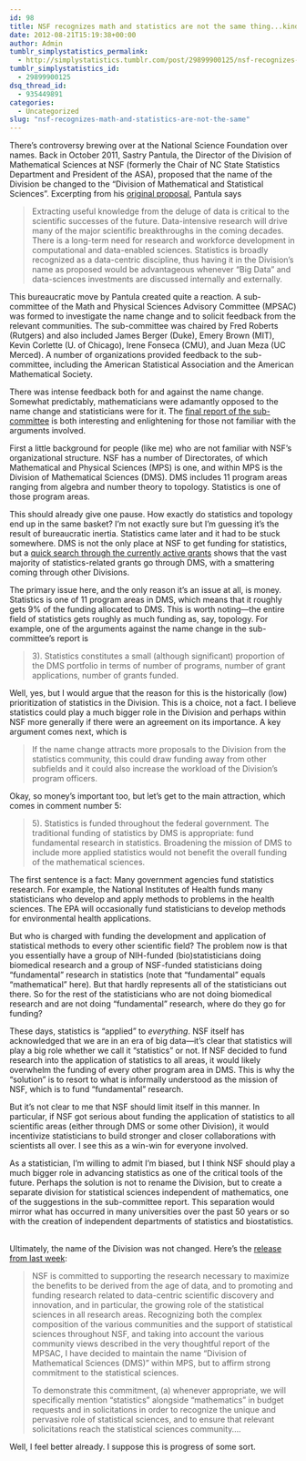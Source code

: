```yaml
---
id: 98
title: NSF recognizes math and statistics are not the same thing...kind of
date: 2012-08-21T15:19:38+00:00
author: Admin
tumblr_simplystatistics_permalink:
  - http://simplystatistics.tumblr.com/post/29899900125/nsf-recognizes-math-and-statistics-are-not-the-same
tumblr_simplystatistics_id:
  - 29899900125
dsq_thread_id:
  - 935449891
categories:
  - Uncategorized
slug: "nsf-recognizes-math-and-statistics-are-not-the-same"
---
```

There&#8217;s controversy brewing over at the National Science Foundation over names. Back in October 2011, Sastry Pantula, the Director of the Division of Mathematical Sciences at NSF (formerly the Chair of NC State Statistics Department and President of the ASA), proposed that the name of the Division be changed to the &#8220;Division of Mathematical and Statistical Sciences&#8221;. Excerpting from his <a href="http://imstat.org/pantulaletter10_6_11.pdf" target="_blank">original proposal</a>, Pantula says

> Extracting useful knowledge from the deluge of data is critical to the scientific successes of the future. Data-intensive research will drive many of the major scientific breakthroughs in the coming decades. There is a long-term need for research and workforce development in computational and data-enabled sciences. Statistics is broadly recognized as a data-centric discipline, thus having it in the Division&#8217;s name as proposed would be advantageous whenever &#8220;Big Data&#8221; and data-sciences investments are discussed internally and externally.

This bureaucratic move by Pantula created quite a reaction. A sub-committee of the Math and Physical Sciences Advisory Committee (MPSAC) was formed to investigate the name change and to solicit feedback from the relevant communities. The sub-committee was chaired by Fred Roberts (Rutgers) and also included James Berger (Duke), Emery Brown (MIT), Kevin Corlette (U. of Chicago), Irene Fonseca (CMU), and Juan Meza (UC Merced). A number of organizations provided feedback to the sub-committee, including the American Statistical Association and the American Mathematical Society.

There was intense feedback both for and against the name change. Somewhat predictably, mathematicians were adamantly opposed to the name change and statisticians were for it. The <a href="http://nsf.gov/attachments/124926/public/DMS_Name_Change_Committee_Report_Final_4-1-12.pdf" target="_blank">final report of the sub-committee</a> is both interesting and enlightening for those not familiar with the arguments involved.

First a little background for people (like me) who are not familiar with NSF&#8217;s organizational structure. NSF has a number of Directorates, of which Mathematical and Physical Sciences (MPS) is one, and within MPS is the Division of Mathematical Sciences (DMS). DMS includes 11 program areas ranging from algebra and number theory to topology. Statistics is one of those program areas. 

This should already give one pause. How exactly do statistics and topology end up in the same basket? I&#8217;m not exactly sure but I&#8217;m guessing it&#8217;s the result of bureaucratic inertia. Statistics came later and it had to be stuck somewhere. DMS is not the only place at NSF to get funding for statistics, but a <a href="http://nsf.gov/awardsearch/progSearch.do?SearchType=progSearch&page=2&QueryText=&ProgOrganization=&ProgOfficer=&ProgEleCode=1269&BooleanElement=false&ProgRefCode=&BooleanRef=false&ProgProgram=&ProgFoaCode=&Restriction=2&Search=Search" target="_blank">quick search through the currently active grants</a> shows that the vast majority of statistics-related grants go through DMS, with a smattering coming through other Divisions.

The primary issue here, and the only reason it&#8217;s an issue at all, is money. Statistics is one of 11 program areas in DMS, which means that it roughly gets 9% of the funding allocated to DMS. This is worth noting&#8212;the entire field of statistics gets roughly as much funding as, say, topology. For example, one of the arguments against the name change in the sub-committee&#8217;s report is

> 3). Statistics constitutes a small (although significant) proportion of the DMS portfolio in terms of number of programs, number of grant applications, number of grants funded.

Well, yes, but I would argue that the reason for this is the historically (low) prioritization of statistics in the Division. This is a choice, not a fact. I believe statistics could play a much bigger role in the Division and perhaps within NSF more generally if there were an agreement on its importance. A key argument comes next, which is

> If the name change attracts more proposals to the Division from the statistics community, this could draw funding away from other subfields and it could also increase the workload of the Division’s program officers.

Okay, so money&#8217;s important too, but let&#8217;s get to the main attraction, which comes in comment number 5:

> 5). Statistics is funded throughout the federal government. The traditional funding of statistics by DMS is appropriate: fund fundamental research in statistics. Broadening the mission of DMS to include more applied statistics would not benefit the overall funding of the mathematical sciences.

The first sentence is a fact: Many government agencies fund statistics research. For example, the National Institutes of Health funds many statisticians who develop and apply methods to problems in the health sciences. The EPA will occasionally fund statisticians to develop methods for environmental health applications.

But who is charged with funding the development and application of statistical methods to every other scientific field? The problem now is that you essentially have a group of NIH-funded (bio)statisticians doing biomedical research and a group of NSF-funded statisticians doing &#8220;fundamental&#8221; research in statistics (note that &#8220;fundamental&#8221; equals &#8220;mathematical&#8221; here). But that hardly represents all of the statisticians out there. So for the rest of the statisticians who are not doing biomedical research and are not doing &#8220;fundamental&#8221; research, where do they go for funding?

These days, statistics is &#8220;applied&#8221; to _everything_. NSF itself has acknowledged that we are in an era of big data&#8212;it&#8217;s clear that statistics will play a big role whether we call it &#8220;statistics&#8221; or not. If NSF decided to fund research into the application of statistics to all areas, it would likely overwhelm the funding of every other program area in DMS. This is why the &#8220;solution&#8221; is to resort to what is informally understood as the mission of NSF, which is to fund &#8220;fundamental&#8221; research.

But it&#8217;s not clear to me that NSF should limit itself in this manner. In particular, if NSF got serious about funding the application of statistics to all scientific areas (either through DMS or some other Division), it would incentivize statisticians to build stronger and closer collaborations with scientists all over. I see this as a win-win for everyone involved. 

As a statistician, I&#8217;m willing to admit I&#8217;m biased, but I think NSF should play a much bigger role in advancing statistics as one of the critical tools of the future. Perhaps the solution is not to rename the Division, but to create a separate division for statistical sciences independent of mathematics, one of the suggestions in the sub-committee report. This separation would mirror what has occurred in many universities over the past 50 years or so with the creation of independent departments of statistics and biostatistics.  

Ultimately, the name of the Division was not changed. Here&#8217;s the <a href="http://www.nsf.gov/attachments/124926/public/Response_MPSAC_Subcommittee_Report_on_Name_of_Division_of_Mathematical_Sciences_8-16-2012.pdf" target="_blank">release from last week</a>:

> NSF is committed to supporting the research necessary to maximize the benefits to be derived from the age of data, and to promoting and funding research related to data-centric scientific discovery and innovation, and in particular, the growing role of the statistical sciences in all research areas. <span>Recognizing both the complex composition of the various communities and the support of statistical sciences throughout NSF, and taking into account the various community views described in the very thoughtful report of the MPSAC, I have decided to maintain the name “Division of Mathematical Sciences (DMS)” within MPS, but to affirm strong commitment to the statistical sciences.</span>
> 
> To demonstrate this commitment, (a) whenever appropriate, we will specifically mention &#8220;statistics&#8221; alongside &#8220;mathematics&#8221; in budget requests and in solicitations in order to recognize the unique and pervasive role of statistical sciences, and to ensure that relevant solicitations reach the statistical sciences community&#8230;.

Well, I feel better already. I suppose this is progress of some sort.
